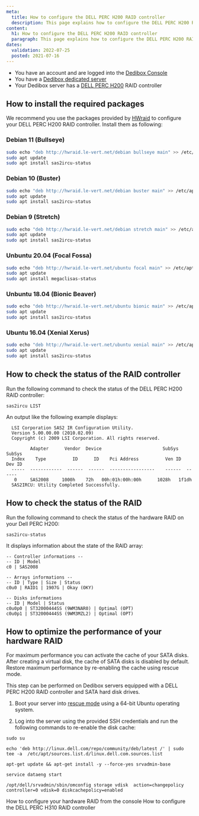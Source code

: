 ```yaml
---
meta:
  title: How to configure the DELL PERC H200 RAID controller
  description: This page explains how to configure the DELL PERC H200 RAID controller
content:
  h1: How to configure the DELL PERC H200 RAID controller
  paragraph: This page explains how to configure the DELL PERC H200 RAID controller
dates:
  validation: 2022-07-25
  posted: 2021-07-16
---
```


<Message type="requirement">

  - You have an account and are logged into the [Dedibox Console](https://console.online.net) 
  - You have a [Dedibox dedicated server](https://www.scaleway.com/en/dedibox/) 
  - Your Dedibox server has a [DELL PERC H200](https://www.dell.com/support/kbdoc/en-us/000134280/perc-dell-perc-h200-and-6gbps-sas-hba-features) RAID controller

</Message>

## How to install the required packages

We recommend you use the packages provided by [HWraid](http://hwraid.le-vert.net/) to configure your DELL PERC H200 RAID controller. Install them as following:


### Debian 11 (Bullseye)

```sh
sudo echo "deb http://hwraid.le-vert.net/debian bullseye main" >> /etc/apt/sources.list
sudo apt update
sudo apt install sas2ircu-status
```

### Debian 10 (Buster)

```sh
sudo echo "deb http://hwraid.le-vert.net/debian buster main" >> /etc/apt/sources.list
sudo apt update
sudo apt install sas2ircu-status
```

### Debian 9 (Stretch)

```sh
sudo echo "deb http://hwraid.le-vert.net/debian stretch main" >> /etc/apt/sources.list
sudo apt update
sudo apt install sas2ircu-status
```

### Unbuntu 20.04 (Focal Fossa)

```sh
sudo echo "deb http://hwraid.le-vert.net/ubuntu focal main" >> /etc/apt/sources.list
sudo apt update
sudo apt install megaclisas-status
```

### Unbuntu 18.04 (Bionic Beaver)

```sh
sudo echo "deb http://hwraid.le-vert.net/ubuntu bionic main" >> /etc/apt/sources.list
sudo apt update
sudo apt install sas2ircu-status
```

### Ubuntu 16.04 (Xenial Xerus)

```sh
sudo echo "deb http://hwraid.le-vert.net/ubuntu xenial main" >> /etc/apt/sources.list
sudo apt update
sudo apt install sas2ircu-status
```

## How to check the status of the RAID controller

Run the following command to check the status of the DELL PERC H200 RAID controller:

```
sas2ircu LIST
``` 

An output like the following example displays: 

```
  LSI Corporation SAS2 IR Configuration Utility.
  Version 5.00.00.00 (2010.02.09)  
  Copyright (c) 2009 LSI Corporation. All rights reserved. 
  
         Adapter      Vendor  Device                       SubSys  SubSys 
  Index    Type          ID      ID    Pci Address          Ven ID  Dev ID 
  -----  ------------  ------  ------  -----------------    ------  ------ 
   0     SAS2008     1000h    72h   00h:01h:00h:00h      1028h   1f1dh 
  SAS2IRCU: Utility Completed Successfully.
```

## How to check the status of the RAID

Run the following command to check the status of the hardware RAID on your Dell PERC H200:

```
sas2ircu-status
```

It displays information about the state of the RAID array:

```
-- Controller informations --
-- ID | Model
c0 | SAS2008

-- Arrays informations --
-- ID | Type | Size | Status
c0u0 | RAID1 | 1907G | Okay (OKY)

-- Disks informations
-- ID | Model | Status
c0u0p0 | ST32000444SS (9WM3NAR0) | Optimal (OPT)
c0u0p1 | ST32000444SS (9WM3MZL2) | Optimal (OPT)
```

## How to optimize the performance of your hardware RAID

For maximum performance you can activate the cache of your SATA disks. After creating a virtual disk, the cache of SATA disks is disabled by default. Restore maximum performance by re-enabling the cache using rescue mode. 

<Message type="note">

This step can be performed on Dedibox servers equipped with a DELL PERC H200 RAID controller and SATA hard disk drives. 

</Message>

1. Boot your server into [rescue mode](/dedibox/dedicated-servers/how-to/use-rescue-mode/) using a 64-bit Ubuntu operating system.

2. Log into the server using the provided SSH credentials and run the following commands to re-enable the disk cache: 

```
sudo su
 
echo 'deb http://linux.dell.com/repo/community/deb/latest /' | sudo tee -a  /etc/apt/sources.list.d/linux.dell.com.sources.list

apt-get update && apt-get install -y --force-yes srvadmin-base

service dataeng start

/opt/dell/srvadmin/sbin/omconfig storage vdisk  action=changepolicy controller=0 vdisk=0 diskcachepolicy=enabled
```

<Navigation title="See Also">
  <PreviousButton to="/dedibox/hardware/how-to/configure-hardware-raid-console/">How to configure your hardware RAID from the console</PreviousButton>
  <NextButton to="/dedibox/hardware/how-to/configure-dell-perc-h310/">How to configure the DELL PERC H310 RAID controller</NextButton>
</Navigation>
